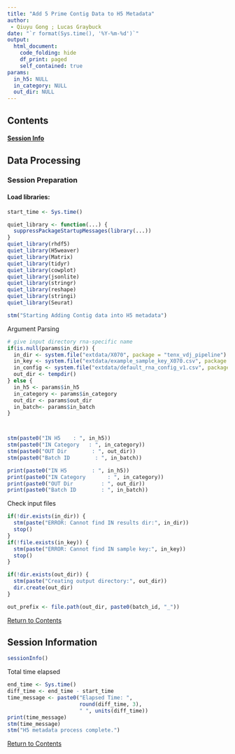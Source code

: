```yaml
---
title: "Add 5 Prime Contig Data to H5 Metadata"
author: 
 - Qiuyu Gong ; Lucas Graybuck
date: "`r format(Sys.time(), '%Y-%m-%d')`"
output:
  html_document:
    code_folding: hide
    df_print: paged
    self_contained: true
params:
  in_h5: NULL
  in_category: NULL
  out_dir: NULL
---
```


<a id="contents"></a>

## Contents



#### [Session Info](#session_info)

<a id="data_processing"></a>

## Data Processing

<a id="session_preparation"></a>

### Session Preparation


#### Load libraries:
```r
start_time <- Sys.time()

quiet_library <- function(...) {
  suppressPackageStartupMessages(library(...))
}
quiet_library(rhdf5)
quiet_library(H5weaver)
quiet_library(Matrix)
quiet_library(tidyr)
quiet_library(cowplot)
quiet_library(jsonlite)
quiet_library(stringr)
quiet_library(reshape)
quiet_library(stringi)
quiet_library(Seurat)

```

```r
stm("Starting Adding Contig data into H5 metadata")
```

Argument Parsing  
```r
# give input directory rna-specific name 
if(is.null(params$in_dir)) {
  in_dir <- system.file("extdata/X070", package = "tenx_vdj_pipeline")
  in_key <- system.file("extdata/example_sample_key_X070.csv", package = "tenx_vdj_pipeline")
  in_config <- system.file("extdata/default_rna_config_v1.csv", package = "tenx_vdj_pipeline")
  out_dir <- tempdir()
} else {
  in_h5 <- params$in_h5  
  in_category <- params$in_category  
  out_dir <- params$out_dir
  in_batch<- params$in_batch
}



stm(paste0("IN H5    : ", in_h5))
stm(paste0("IN Category   : ", in_category))
stm(paste0("OUT Dir        : ", out_dir))
stm(paste0("Batch ID        : ", in_batch))

print(paste0("IN H5        : ", in_h5))
print(paste0("IN Category       : ", in_category))
print(paste0("OUT Dir         : ", out_dir))
print(paste0("Batch ID        : ", in_batch))

```  



Check input files  
```r
if(!dir.exists(in_dir)) {
  stm(paste("ERROR: Cannot find IN results dir:", in_dir))
  stop()
}
if(!file.exists(in_key)) {
  stm(paste("ERROR: Cannot find IN sample key:", in_key))
  stop()
}

if(!dir.exists(out_dir)) {
  stm(paste("Creating output directory:", out_dir))
  dir.create(out_dir)
}

out_prefix <- file.path(out_dir, paste0(batch_id, "_"))

```








[Return to Contents](#contents)

<a id="session_info"></a>

## Session Information

```r
sessionInfo()
```

Total time elapsed
```r
end_time <- Sys.time()
diff_time <- end_time - start_time
time_message <- paste0("Elapsed Time: ", 
                       round(diff_time, 3),
                       " ", units(diff_time))
print(time_message)
stm(time_message)
stm("H5 metadata process complete.")
```

[Return to Contents](#contents)
